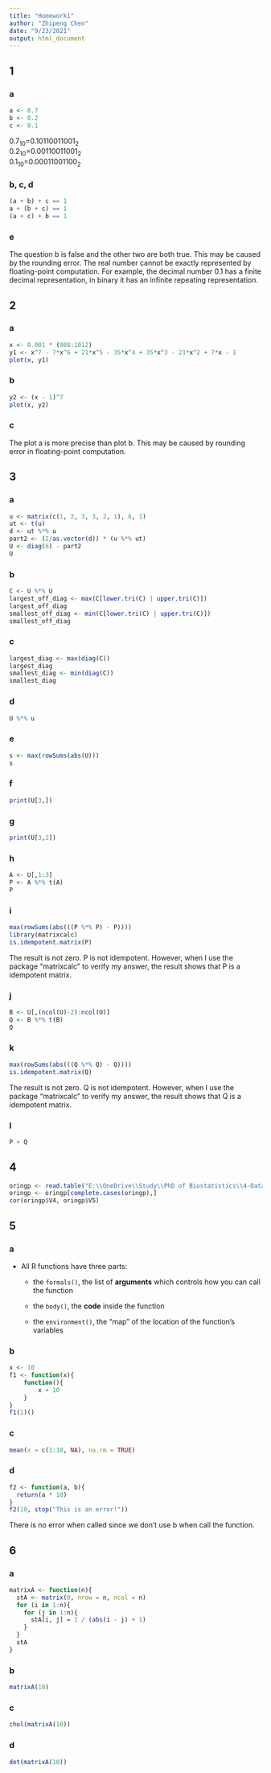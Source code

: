 ---
title: "Homework1"
author: "Zhipeng Chen"
date: "9/23/2021"
output: html_document
---

## 1
### a

```{r}
a <- 0.7
b <- 0.2
c <- 0.1
```

$0.7_{10}$=$0.10110011001_{2}$  
$0.2_{10}$=$0.00110011001_{2}$  
$0.1_{10}$=$0.00011001100_{2}$  

### b, c, d
```{r}
(a + b) + c == 1
a + (b + c) == 1
(a + c) + b == 1
```
### e
The question b is false and the other two are both true. This may be caused by the rounding error. The real number cannot be exactly represented by floating-point computation. For example, the decimal number 0.1 has a finite decimal representation, in binary it has an infinite repeating representation.

## 2
### a
```{r}
x <- 0.001 * (988:1012)
y1 <- x^7 - 7*x^6 + 21*x^5 - 35*x^4 + 35*x^3 - 21*x^2 + 7*x - 1
plot(x, y1)
```
### b
```{r}
y2 <- (x - 1)^7
plot(x, y2)
```
### c
The plot a is more precise than plot b. This may be caused by rounding error in floating-point computation.

## 3
### a
```{r}
u <- matrix(c(1, 2, 3, 3, 2, 1), 6, 1)
ut <- t(u)
d <- ut %*% u
part2 <- (2/as.vector(d)) * (u %*% ut)
U <- diag(6) - part2
U
```
### b
```{r}
C <- U %*% U
largest_off_diag <- max(C[lower.tri(C) | upper.tri(C)])
largest_off_diag
smallest_off_diag <- min(C[lower.tri(C) | upper.tri(C)])
smallest_off_diag
```
### c
```{r}
largest_diag <- max(diag(C))
largest_diag
smallest_diag <- min(diag(C))
smallest_diag
```
### d
```{r}
U %*% u
```
### e
```{r}
s <- max(rowSums(abs(U)))
s
```
### f
```{r}
print(U[3,])
```
### g
```{r}
print(U[3,2])
```
### h
```{r}
A <- U[,1:3]
P <- A %*% t(A)
P
```
### i
```{r}
max(rowSums(abs(((P %*% P) - P))))
library(matrixcalc)
is.idempotent.matrix(P)
```
The result is not zero. P is not idempotent. However, when I use the package "matrixcalc" to verify my answer, the result shows that P is a idempotent matrix.  

### j
```{r}
B <- U[,(ncol(U)-2):ncol(U)]
Q <- B %*% t(B)
Q
```
### k
```{r}
max(rowSums(abs(((Q %*% Q) - Q))))
is.idempotent.matrix(Q)
```
The result is not zero. Q is not idempotent. However, when I use the package "matrixcalc" to verify my answer, the result shows that Q is a idempotent matrix.  

### l
```{r}
P + Q
```

## 4
```{r}
oringp <- read.table("E:\\OneDrive\\Study\\PhD of Biostatistics\\4-Data Analysis\\HW1\\oringp.dat")
oringp <- oringp[complete.cases(oringp),]
cor(oringp$V4, oringp$V5)
```

## 5
### a
 - All R functions have three parts:

    - the `formals()`, the list of **arguments** which controls how you can call the function
 
    - the `body()`, the **code** inside the function
    
    - the `environment()`, the "map" of the location of the function's variables

### b
```{r}
x <- 10
f1 <- function(x){
    function(){
        x + 10
    }
}
f1(1)()
```
### c
```{r}
mean(x = c(1:10, NA), na.rm = TRUE)
```
### d
```{r}
f2 <- function(a, b){
  return(a * 10)
}
f2(10, stop("This is an error!"))
```
There is no error when called since we don't use b when call the function.

## 6
### a
```{r}
matrixA <- function(n){
  stA <- matrix(0, nrow = n, ncol = n)
  for (i in 1:n){
    for (j in 1:n){
      stA[i, j] = 1 / (abs(i - j) + 1)
    }
  }
  stA
}
```

### b
```{r}
matrixA(10)
```
### c
```{r}
chol(matrixA(10))
```
### d
```{r}
det(matrixA(10))
```